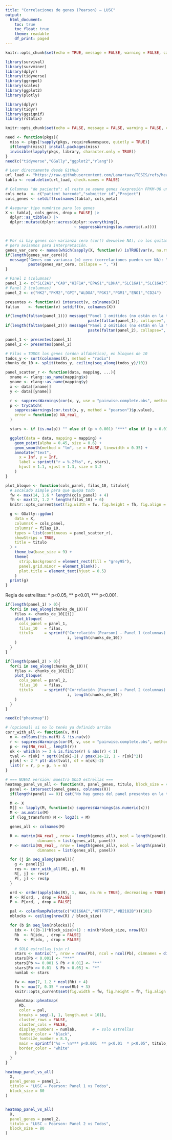 ```yaml
---
title: "Correlaciones de genes (Pearson) — LUSC"
output:
  html_document:
    toc: true
    toc_float: true
    theme: readable
    df_print: paged
---
```


```r
knitr::opts_chunk$set(echo = TRUE, message = FALSE, warning = FALSE, cache = TRUE)

library(survival)
library(survminer)
library(dplyr)
library(tidyverse)
library(ggrepel)
library(scales)
library(ggplot2)
library(plotly)

library(dplyr)
library(tidyr)
library(ggsignif)
library(rstatix)

knitr::opts_chunk$set(echo = FALSE, message = FALSE, warning = FALSE, cache = TRUE)

need <- function(pkgs){
  miss <- pkgs[!sapply(pkgs, requireNamespace, quietly = TRUE)]
  if(length(miss)) install.packages(miss)
  invisible(lapply(pkgs, library, character.only = TRUE))
}
need(c("tidyverse","GGally","ggplot2","rlang"))
```

```r
# Leer directamente desde GitHub
url_luad <- "https://raw.githubusercontent.com/Lamartaav/TESIS/refs/heads/main/tejido_tumoral_LUSC.tsv"
tabla <- read.delim(url_luad, check.names = FALSE)

# Columnas "de paciente"; el resto se asume genes (expresión FPKM-UQ unstranded)
cols_meta  <- c("patient_barcode","submitter_id","Project")
cols_genes <- setdiff(colnames(tabla), cols_meta)

# Asegurar tipo numérico para los genes
X <- tabla[, cols_genes, drop = FALSE] |>
  dplyr::as_tibble() |>
  dplyr::mutate(dplyr::across(dplyr::everything(),
                              ~ suppressWarnings(as.numeric(.x))))


# Por si hay genes con varianza cero (cor() devuelve NA); no los quitamos,
# pero avisamos para interpretación.
genes_var_cero <- names(which(sapply(X, function(v) isTRUE(var(v, na.rm=TRUE) == 0))))
if(length(genes_var_cero)){
  message("Genes con varianza (≈) cero (correlaciones pueden ser NA): ",
          paste(genes_var_cero, collapse = ", "))
}

```


```r
# Panel 1 (columnas)
panel_1 <- c("SLC2A1","CA9","HIF1A","EPAS1","LDHA","SLC16A1","SLC16A3")
# Panel 2 (columnas)
panel_2 <- c("HK2","PKM2","GPI","ALDOA","PGK1","PGM1","ENO1","CD24")

presentes <- function(v) intersect(v, colnames(X))
faltan    <- function(v) setdiff(v, colnames(X))

if(length(faltan(panel_1))) message("Panel 1 omitidos (no están en la tabla): ",
                                    paste(faltan(panel_1), collapse=", "))
if(length(faltan(panel_2))) message("Panel 2 omitidos (no están en la tabla): ",
                                    paste(faltan(panel_2), collapse=", "))

panel_1 <- presentes(panel_1)
panel_2 <- presentes(panel_2)

# Filas = TODOS los genes (orden alfabético), en bloques de 10
todos_y <- sort(colnames(X), method = "radix")
chunks_de_10 <- split(todos_y, ceiling(seq_along(todos_y)/10))

```


```r
panel_scatter_r <- function(data, mapping, ...){
  xname <- rlang::as_name(mapping$x)
  yname <- rlang::as_name(mapping$y)
  x <- data[[xname]]
  y <- data[[yname]]

  r <- suppressWarnings(cor(x, y, use = "pairwise.complete.obs", method = "pearson"))
  p <- tryCatch(
    suppressWarnings(cor.test(x, y, method = "pearson")$p.value),
    error = function(e) NA_real_
  )

  stars <- if (is.na(p)) "" else if (p < 0.001) "***" else if (p < 0.01) "**" else if (p < 0.05) "*" else ""

  ggplot(data = data, mapping = mapping) +
    geom_point(alpha = 0.45, size = 0.6) +
    geom_smooth(method = "lm", se = FALSE, linewidth = 0.35) +
    annotate("text",
      x = Inf, y = Inf,
      label = sprintf("r = %.2f%s", r, stars),
      hjust = 1.1, vjust = 1.3, size = 3.2
    )
}

```

```r
plot_bloque <- function(cols_panel, filas_10, titulo){
  # Escalado simple para que quepa todo
  fw <- max(14, 1.6 * length(cols_panel) + 4)
  fh <- max(12, 1.2 * length(filas_10) + 6)
  knitr::opts_current$set(fig.width = fw, fig.height = fh, fig.align = "center")

  g <- GGally::ggduo(
    data = X,
    columnsX = cols_panel,
    columnsY = filas_10,
    types = list(continuous = panel_scatter_r),
    showStrips = TRUE,
    title = titulo
  ) +
    theme_bw(base_size = 9) +
    theme(
      strip.background = element_rect(fill = "grey95"),
      panel.grid.minor = element_blank(),
      plot.title = element_text(hjust = 0.5)
    )
  print(g)
}
```

Regla de estrellitas: * p<0.05, ** p<0.01, *** p<0.001.

```r
if(length(panel_1) > 0){
  for(i in seq_along(chunks_de_10)){
    filas <- chunks_de_10[[i]]
    plot_bloque(
      cols_panel = panel_1,
      filas_10   = filas,
      titulo     = sprintf("Correlación (Pearson) — Panel 1 (columnas) vs Bloque %d/%d de genes (filas) | LUAD",
                           i, length(chunks_de_10))
    )
  }
}


```


```r
if(length(panel_2) > 0){
  for(i in seq_along(chunks_de_10)){
    filas <- chunks_de_10[[i]]
    plot_bloque(
      cols_panel = panel_2,
      filas_10   = filas,
      titulo     = sprintf("Correlación (Pearson) — Panel 2 (columnas) vs Bloque %d/%d de genes (filas) | LUAD",
                           i, length(chunks_de_10))
    )
  }
}
```

```r
need(c("pheatmap"))

# (opcional) si no lo tenés ya definido arriba
corr_with_all <- function(v, M){
  n <- colSums(!is.na(M) & !is.na(v))
  r <- suppressWarnings(cor(M, v, use = "pairwise.complete.obs", method = "pearson"))
  p <- rep(NA_real_, length(r))
  ok <- which(n >= 3 & is.finite(r) & abs(r) < 1)
  tval <- r[ok] * sqrt((n[ok]-2) / pmax(1e-12, 1 - r[ok]^2))
  p[ok] <- 2 * pt(-abs(tval), df = n[ok]-2)
  list(r = r, p = p, n = n)
}

# === NUEVA versión: muestra SOLO estrellas ===
heatmap_panel_vs_all <- function(X, panel_genes, titulo, block_size = 40, log_transform = TRUE){
  panel <- intersect(panel_genes, colnames(X))
  if(length(panel) == 0){ cat("No hay genes del panel presentes en la tabla.\n"); return(invisible(NULL)) }

  M <- X
  M[] <- lapply(M, function(x) suppressWarnings(as.numeric(x)))
  M <- as.matrix(M)
  if (log_transform) M <- log2(1 + M)

  genes_all <- colnames(M)

  R <- matrix(NA_real_, nrow = length(genes_all), ncol = length(panel),
              dimnames = list(genes_all, panel))
  P <- matrix(NA_real_, nrow = length(genes_all), ncol = length(panel),
              dimnames = list(genes_all, panel))

  for (j in seq_along(panel)){
    g <- panel[j]
    res <- corr_with_all(M[, g], M)
    R[, j] <- res$r
    P[, j] <- res$p
  }

  ord <- order(apply(abs(R), 1, max, na.rm = TRUE), decreasing = TRUE)
  R <- R[ord, , drop = FALSE]
  P <- P[ord, , drop = FALSE]

  pal <- colorRampPalette(c("#2166AC","#F7F7F7","#B2182B"))(101)
  nblocks <- ceiling(nrow(R) / block_size)

  for (b in seq_len(nblocks)){
    idx <- (((b-1)*block_size)+1) : min(b*block_size, nrow(R))
    Rb  <- R[idx, , drop = FALSE]
    Pb  <- P[idx, , drop = FALSE]

    # SOLO estrellas (sin r)
    stars <- matrix("", nrow = nrow(Pb), ncol = ncol(Pb), dimnames = dimnames(Pb))
    stars[Pb < 0.001] <- "***"
    stars[Pb >= 0.001 & Pb < 0.01] <- "**"
    stars[Pb >= 0.01  & Pb < 0.05] <- "*"
    numlab <- stars

    fw <- max(7, 1.2 * ncol(Rb) + 4)
    fh <- max(7, 0.35 * nrow(Rb) + 3)
    knitr::opts_current$set(fig.width = fw, fig.height = fh, fig.align = "center")

    pheatmap::pheatmap(
      Rb,
      color = pal,
      breaks = seq(-1, 1, length.out = 101),
      cluster_rows = FALSE,
      cluster_cols = FALSE,
      display_numbers = numlab,       # ← solo estrellas
      number_color = "black",
      fontsize_number = 8.5,
      main = sprintf("%s — \n*** p<0.001  ** p<0.01  * p<0.05", titulo, b, nblocks),
      border_color = "white"
    )
  }
}


```

```r
heatmap_panel_vs_all(
  X,
  panel_genes = panel_1,
  titulo = "LUSC — Pearson: Panel 1 vs Todos",
  block_size = 80
)



```


```r
heatmap_panel_vs_all(
  X,
  panel_genes = panel_2,
  titulo = "LUSC — Pearson: Panel 2 vs Todos",
  block_size = 80
)

```
